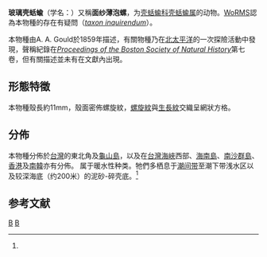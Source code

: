 {{Speciesbox
 | taxon = Philine vitrea
 | authority = Gould, 1859
 | synonyms_ref =
 | synonyms = 
}}

'''玻璃壳蛞蝓'''（学名：{{lang|la|''Philine vitrea''}}）又稱'''面纱薄泡螺'''，为[[壳蛞蝓科|壳蛞蝓科]][[壳蛞蝓属|壳蛞蝓属]]的动物{{r |id10624|TaiBIF_314659 |TaiBNET_314659}}。[[WoRMS|WoRMS]]認為本物種的存在有疑問（''[[taxon_inquirendum|taxon inquirendum]]''）{{r|WoRMS_752126}}。

本物種由A. A. Gould於1859年描述，有關物種乃在[[北太平洋|北太平洋]]的一次探險活動中發現，聲稱紀錄在''[[Proceedings_of_the_Boston_Society_of_Natural_History|Proceedings of the Boston Society of Natural History]]''第七卷，但有關描述並未有在文獻內出現{{r|WoRMS_752126|Gould 1859}}。

==形態特徵==
本物種殼長約11mm，殼面密佈螺旋紋，[[螺旋紋|螺旋紋]]與[[生長紋|生長紋]]交織呈網狀方格{{r|TaiBNET_314659}}。

==分佈==
本物種分佈於[[台灣|台灣]]的東北角及[[龜山島|龜山島]]，以及在[[台灣海峽|台灣海峽]]西部、[[海南島|海南島]]、[[南沙群島|南沙群島]]、[[香港|香港]]及[[南韓|南韓]]亦有分佈{{r|TaiBIF_314659|id10624}}。
属于暖水性种类。牠們多栖息于[[潮间带|潮间带]]至潮下带浅水区以及较深海底（约200米）的泥砂-碎壳底。<ref name='id10624'/>

==参考文献==
{{reflist|refs=
<ref name="Gould 1859">{{cite journal |url=http://biodiversitylibrary.org/page/9249721 |last=Gould |first=A. A. |title=Descriptions of shells collected by the North Pacific Exploring Expedition |journal=''[[Proceedings_of_the_Boston_Society_of_Natural_History|Proceedings of the Boston Society of Natural History]]'' |volume=7 |pages=161-166 |date=1859-10-19 |access-date=2018-02-18 |language=en |archive-date=2018-10-12 |archive-url=https://web.archive.org/web/20181012204036/https://www.biodiversitylibrary.org/page/9249721 |dead-url=no }}</ref>
<ref name='id10624'>{{cite web| url =http://www.bioinfo.cn/db05/BjdwSpecies.php?action=view&id=10624| title =玻璃壳蛞蝓| work =《中国动物物种编目数据库》| publisher =中国科学院微生物研究所| author =中国科学院动物研究所| accessdate =2009-04-28| deadurl =yes| archiveurl =https://web.archive.org/web/20131203122335/http://www.bioinfo.cn/db05/BjdwSpecies.php?action=view| archivedate =2013-12-03}}</ref>
<ref name="TaiBIF_314659">{{TaiBIF| zh=面紗薄泡螺 | id=314659 | binomial=Philine vitrea | authority=Gould, 1859 | var= | accessdate=2013-01-24}}</ref>
<ref name="TaiBNET_314659">{{TaiBNET| zh=面紗薄泡螺 | id=314659 | binomial=Philine vitrea | authority=Gould, 1859 | var= | accessdate=2013-01-24}}</ref>
<ref name="WoRMS_752126">{{WoRMS |id=752126 |title=''Philine vitrea'' Gould, 1859 |last=Bouchet |first=Philippe |authorlink=菲利普·布歇特 |date=2014-02-12 |access-date=2018-02-18 }}</ref>
}}

{{Taxonbar}}
[[Category:壳蛞蝓属|B]]
[[Category:_1859年描述的动物|B]]